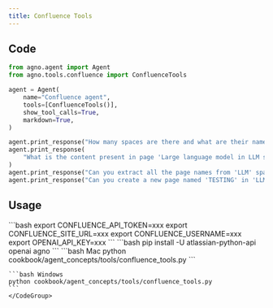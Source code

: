 ```yaml
---
title: Confluence Tools
---
```


## Code

```python cookbook/agent_concepts/tools/confluence_tools.py
from agno.agent import Agent
from agno.tools.confluence import ConfluenceTools

agent = Agent(
    name="Confluence agent",
    tools=[ConfluenceTools()],
    show_tool_calls=True,
    markdown=True,
)

agent.print_response("How many spaces are there and what are their names?")
agent.print_response(
    "What is the content present in page 'Large language model in LLM space'"
)
agent.print_response("Can you extract all the page names from 'LLM' space")
agent.print_response("Can you create a new page named 'TESTING' in 'LLM' space")
```

## Usage

<Steps>
  <Snippet file="create-venv-step.mdx" />

  <Step title="Set your API credentials">
    ```bash
    export CONFLUENCE_API_TOKEN=xxx
    export CONFLUENCE_SITE_URL=xxx
    export CONFLUENCE_USERNAME=xxx
    export OPENAI_API_KEY=xxx
    ```
  </Step>

  <Step title="Install libraries">
    ```bash
    pip install -U atlassian-python-api openai agno
    ```
  </Step>

  <Step title="Run Agent">
    <CodeGroup>
    ```bash Mac
    python cookbook/agent_concepts/tools/confluence_tools.py
    ```

    ```bash Windows
    python cookbook/agent_concepts/tools/confluence_tools.py
    ```
    </CodeGroup>
  </Step>
</Steps>